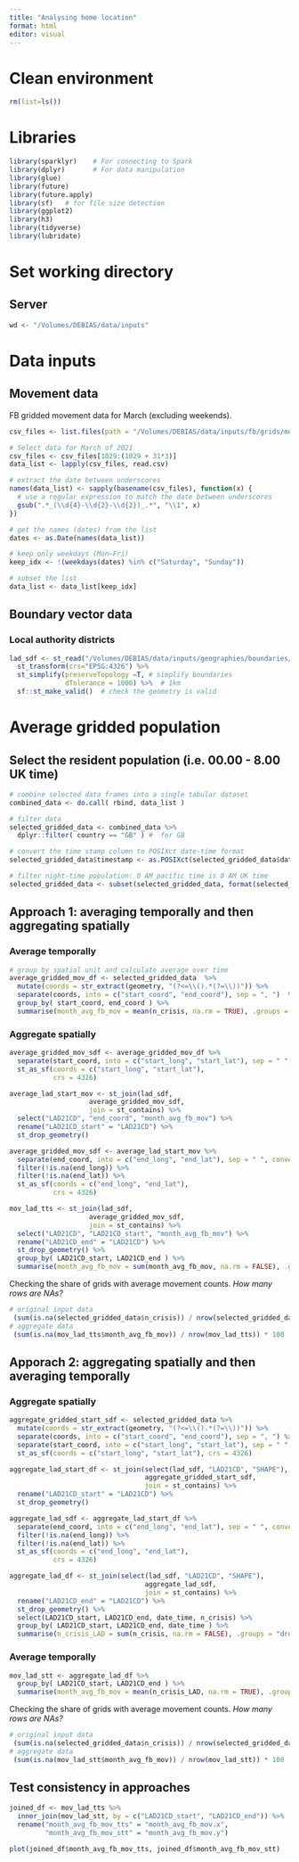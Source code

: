 ```yaml
---
title: "Analysing home location"
format: html
editor: visual
---
```


# Clean environment

```r
rm(list=ls())
```

# Libraries

```r
library(sparklyr)    # For connecting to Spark
library(dplyr)       # For data manipulation
library(glue)
library(future)
library(future.apply)
library(sf)   # for file size detection
library(ggplot2)
library(h3)
library(tidyverse)
library(lubridate)
```

# Set working directory

## Server

```r
wd <- "/Volumes/DEBIAS/data/inputs"
```

# Data inputs

## Movement data

FB gridded movement data for March (excluding weekends).

```r

  
csv_files <- list.files(path = "/Volumes/DEBIAS/data/inputs/fb/grids/movements/mar20-aug21", pattern = "\\.csv$", full.names = TRUE)

# Select data for March of 2021  
csv_files <- csv_files[1029:(1029 + 31*3)]
data_list <- lapply(csv_files, read.csv)

# extract the date between underscores
names(data_list) <- sapply(basename(csv_files), function(x) {
  # use a regular expression to match the date between underscores
  gsub(".*_(\\d{4}-\\d{2}-\\d{2})_.*", "\\1", x)
})

# get the names (dates) from the list
dates <- as.Date(names(data_list))

# keep only weekdays (Mon–Fri)
keep_idx <- !(weekdays(dates) %in% c("Saturday", "Sunday"))

# subset the list
data_list <- data_list[keep_idx]
```

## Boundary vector data

### Local authority districts

```r
lad_sdf <- st_read("/Volumes/DEBIAS/data/inputs/geographies/boundaries/LAD_Dec_2021_GB_BFC_2022.gpkg") %>% 
  st_transform(crs="EPSG:4326") %>% 
  st_simplify(preserveTopology =T, # simplify boundaries
              dTolerance = 1000) %>%  # 1km
  sf::st_make_valid()  # check the geometry is valid
```

# Average gridded population

## Select the resident population (i.e. 00.00 - 8.00 UK time)

```r
# combine selected data frames into a single tabular dataset
combined_data <- do.call( rbind, data_list )

# filter data
selected_gridded_data <- combined_data %>% 
  dplyr::filter( country == "GB" ) #  for GB

# convert the time stamp column to POSIXct date-time format
selected_gridded_data$timestamp <- as.POSIXct(selected_gridded_data$date_time, format = "%Y-%m-%d %H:%M")

# filter night-time population: 0 AM pacific time is 8 AM UK time
selected_gridded_data <- subset(selected_gridded_data, format(selected_gridded_data$timestamp, "%H:%M") == "00:00")
```

## Approach 1: averaging temporally and then aggregating spatially

### Average temporally

```r
# group by spatial unit and calculate average over time
average_gridded_mov_df <- selected_gridded_data  %>%
  mutate(coords = str_extract(geometry, "(?<=\\().*(?=\\))")) %>%
  separate(coords, into = c("start_coord", "end_coord"), sep = ", ")  %>%
  group_by( start_coord, end_coord ) %>%
  summarise(month_avg_fb_mov = mean(n_crisis, na.rm = TRUE), .groups = "drop")
```

### Aggregate spatially

```r
average_gridded_mov_sdf <- average_gridded_mov_df %>%
  separate(start_coord, into = c("start_long", "start_lat"), sep = " ", convert = TRUE) %>%
  st_as_sf(coords = c("start_long", "start_lat"),
           crs = 4326)

average_lad_start_mov <- st_join(lad_sdf,
                    average_gridded_mov_sdf,
                    join = st_contains) %>%
  select("LAD21CD", "end_coord", "month_avg_fb_mov") %>%
  rename("LAD21CD_start" = "LAD21CD") %>%
  st_drop_geometry()

average_gridded_mov_sdf <- average_lad_start_mov %>%
  separate(end_coord, into = c("end_long", "end_lat"), sep = " ", convert = TRUE) %>%
  filter(!is.na(end_long)) %>%
  filter(!is.na(end_lat)) %>%
  st_as_sf(coords = c("end_long", "end_lat"),
           crs = 4326)

mov_lad_tts <- st_join(lad_sdf,
                    average_gridded_mov_sdf,
                    join = st_contains) %>%
  select("LAD21CD", "LAD21CD_start", "month_avg_fb_mov") %>%
  rename("LAD21CD_end" = "LAD21CD") %>%
  st_drop_geometry() %>%
  group_by( LAD21CD_start, LAD21CD_end ) %>%
  summarise(month_avg_fb_mov = sum(month_avg_fb_mov, na.rm = FALSE), .groups = "drop")

```

Checking the share of grids with average movement counts. *How many rows are NAs?*

```r
# original input data
 (sum(is.na(selected_gridded_data$n_crisis)) / nrow(selected_gridded_data)) * 100
# aggregate data
 (sum(is.na(mov_lad_tts$month_avg_fb_mov)) / nrow(mov_lad_tts)) * 100
```

## Apporach 2: aggregating spatially and then averaging temporally

### Aggregate spatially

```r
aggregate_gridded_start_sdf <- selected_gridded_data %>% 
  mutate(coords = str_extract(geometry, "(?<=\\().*(?=\\))")) %>% 
  separate(coords, into = c("start_coord", "end_coord"), sep = ", ") %>% 
  separate(start_coord, into = c("start_long", "start_lat"), sep = " ", convert = TRUE) %>%
  st_as_sf(coords = c("start_long", "start_lat"), crs = 4326)

aggregate_lad_start_df <- st_join(select(lad_sdf, "LAD21CD", "SHAPE"), 
                                  aggregate_gridded_start_sdf, 
                                  join = st_contains) %>% 
  rename("LAD21CD_start" = "LAD21CD") %>%
  st_drop_geometry()

aggregate_lad_sdf <- aggregate_lad_start_df %>%
  separate(end_coord, into = c("end_long", "end_lat"), sep = " ", convert = TRUE) %>%
  filter(!is.na(end_long)) %>%
  filter(!is.na(end_lat)) %>%
  st_as_sf(coords = c("end_long", "end_lat"),
           crs = 4326)

aggregate_lad_df <- st_join(select(lad_sdf, "LAD21CD", "SHAPE"), 
                                  aggregate_lad_sdf, 
                                  join = st_contains) %>% 
  rename("LAD21CD_end" = "LAD21CD") %>%
  st_drop_geometry() %>%
  select(LAD21CD_start, LAD21CD_end, date_time, n_crisis) %>%
  group_by( LAD21CD_start, LAD21CD_end, date_time ) %>%
  summarise(n_crisis_LAD = sum(n_crisis, na.rm = FALSE), .groups = "drop")

```

### Average temporally

```r
mov_lad_stt <- aggregate_lad_df %>%
  group_by( LAD21CD_start, LAD21CD_end ) %>%
  summarise(month_avg_fb_mov = mean(n_crisis_LAD, na.rm = TRUE), .groups = "drop")
```

Checking the share of grids with average movement counts. *How many rows are NAs?*

```r
# original input data
 (sum(is.na(selected_gridded_data$n_crisis)) / nrow(selected_gridded_data)) * 100
# aggregate data
 (sum(is.na(mov_lad_stt$month_avg_fb_mov)) / nrow(mov_lad_stt)) * 100
```

## Test consistency in approaches

```r
joined_df <- mov_lad_tts %>%
  inner_join(mov_lad_stt, by = c("LAD21CD_start", "LAD21CD_end")) %>%
  rename("month_avg_fb_mov_tts" = "month_avg_fb_mov.x",
         "month_avg_fb_mov_stt" = "month_avg_fb_mov.y") 

plot(joined_df$month_avg_fb_mov_tts, joined_df$month_avg_fb_mov_stt)
```


